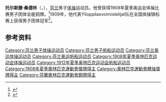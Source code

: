 {{NoteTA|G1=Sports}}
'''托尔斯滕·桑德林'''（{{lang-sv|Torsten Sandelin}}，{{bd|1887年|9月28日|1950年|5月8日}}），[[芬兰|芬兰]]男子[[体操|体操]]运动员。他曾获得1908年夏季奥运会体操比赛男子团体全能铜牌。<ref>{{Cite web|title=Torsten SANDELIN|url=https://www.olympic.org/torsten-sandelin|accessdate=2021-03-21|work=International Olympic Committee}}</ref>1909年，他代表Ylioppilasvoimistelijat队在全国体操锦标赛上获得男子团体冠军<ref>{{cite book | last1 = Siukonen | first1 = Markku | year = 2001 | title = Urheilukunniamme puolustajat. Suomen olympiaedustajat 1906–2000 | series = Suuri olympiateos | language = fi | location = Jyväskylä | publisher = Graface | page = 198 | isbn = 951-98673-1-7}}</ref>。

== 参考资料 ==
{{reflist}}

{{Authority control}}
{{DEFAULTSORT:Sandelin, Torsten}}
[[Category:芬兰男子体操运动员|Category:芬兰男子体操运动员]]
[[Category:芬兰男子帆船运动员|Category:芬兰男子帆船运动员]]
[[Category:芬兰奥运体操运动员|Category:芬兰奥运体操运动员]]
[[Category:芬兰奥运帆船运动员|Category:芬兰奥运帆船运动员]]
[[Category:1908年夏季奥林匹克运动会体操运动员|Category:1908年夏季奥林匹克运动会体操运动员]]
[[Category:1912年夏季奥林匹克运动会帆船运动员|Category:1912年夏季奥林匹克运动会帆船运动员]]
[[Category:1908年夏季奧林匹克運動會獎牌得主|Category:1908年夏季奧林匹克運動會獎牌得主]]
[[Category:奧林匹克運動會體操獎牌得主|Category:奧林匹克運動會體操獎牌得主]]
[[Category:芬蘭奧林匹克運動會銅牌得主|Category:芬蘭奧林匹克運動會銅牌得主]]